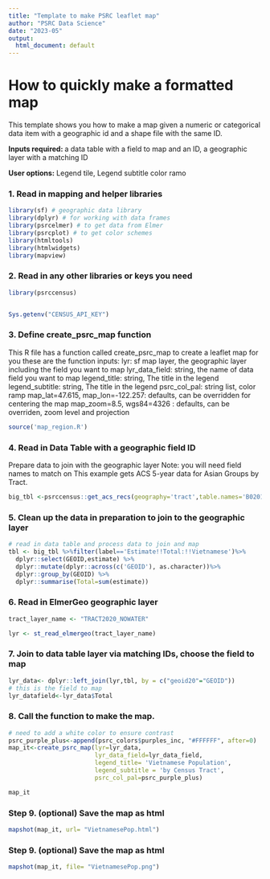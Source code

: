 ```yaml
---
title: "Template to make PSRC leaflet map"
author: "PSRC Data Science"
date: "2023-05"
output:
  html_document: default
---
```

# How to quickly make a formatted map
This template shows you how to make a map given a numeric or categorical data item with a geographic id and a shape file with the same ID.


**Inputs required: **
a data table with a field to map and an ID, 
a geographic layer with a matching ID

**User options:**
Legend tile, Legend subtitle
color ramo


### 1. Read in mapping and helper libraries

```r
library(sf) # geographic data library
library(dplyr) # for working with data frames
library(psrcelmer) # to get data from Elmer
library(psrcplot) # to get color schemes
library(htmltools)
library(htmlwidgets)
library(mapview)
```


### 2. Read in any other libraries or keys you need

```r
library(psrccensus)


Sys.getenv("CENSUS_API_KEY")
```


### 3. Define create_psrc_map function


This R file has a function called create_psrc_map to create a leaflet map for you
these are the function inputs:
lyr: sf map layer, the geographic layer including the field you want to map
lyr_data_field: string, the name of data field you want to map
legend_title: string, The title in the legend
legend_subtitle: string, The title in the legend
psrc_col_pal: string list, color ramp
map_lat=47.615, map_lon=-122.257: defaults, can be overridden for centering the map
map_zoom=8.5, wgs84=4326 : defaults, can be overriden, zoom level and projection
```r
source('map_region.R')
```

### 4.  Read in Data Table with a geographic field ID
Prepare data to join with the geographic layer
Note: you will need field names to match on
This example gets ACS 5-year data for Asian Groups by Tract.
```r
big_tbl <-psrccensus::get_acs_recs(geography='tract',table.names='B02015',year=2021, acs.type='acs5')
```

### 5. Clean up the data in preparation to join to the geographic layer
```r
# read in data table and process data to join and map
tbl <- big_tbl %>%filter(label=='Estimate!!Total:!!Vietnamese')%>% 
  dplyr::select(GEOID,estimate) %>%
  dplyr::mutate(dplyr::across(c('GEOID'), as.character))%>%
  dplyr::group_by(GEOID) %>%
  dplyr::summarise(Total=sum(estimate))
```


### 6. Read in ElmerGeo geographic layer

```r
tract_layer_name <- "TRACT2020_NOWATER"

lyr <- st_read_elmergeo(tract_layer_name)
```

### 7. Join to data table layer via matching IDs, choose the field to map
```r
lyr_data<- dplyr::left_join(lyr,tbl, by = c("geoid20"="GEOID"))
# this is the field to map
lyr_datafield<-lyr_data$Total
```


### 8. Call the function to make the map.
```r
# need to add a white color to ensure contrast
psrc_purple_plus<-append(psrc_colors$purples_inc, "#FFFFFF", after=0)
map_it<-create_psrc_map(lyr=lyr_data, 
                        lyr_data_field=lyr_data_field,
                        legend_title= 'Vietnamese Population',
                        legend_subtitle = 'by Census Tract',
                        psrc_col_pal=psrc_purple_plus)

map_it
```

### Step 9. (optional) Save the map as html
```r
mapshot(map_it, url= "VietnamesePop.html")
```


### Step 9. (optional) Save the map as html
```r
mapshot(map_it, file= "VietnamesePop.png")

```

